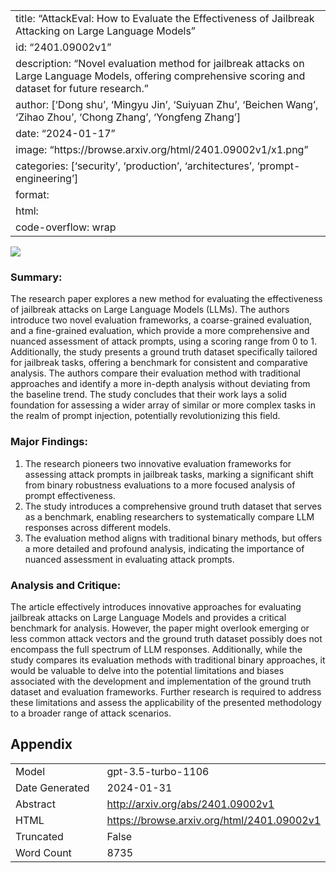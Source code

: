 
---
title: "AttackEval: How to Evaluate the Effectiveness of Jailbreak Attacking on Large Language Models"
id: "2401.09002v1"
description: "Novel evaluation method for jailbreak attacks on Large Language Models, offering comprehensive scoring and dataset for future research."
author: ['Dong shu', 'Mingyu Jin', 'Suiyuan Zhu', 'Beichen Wang', 'Zihao Zhou', 'Chong Zhang', 'Yongfeng Zhang']
date: "2024-01-17"
image: "https://browse.arxiv.org/html/2401.09002v1/x1.png"
categories: ['security', 'production', 'architectures', 'prompt-engineering']
format:
  html:
    code-overflow: wrap
---

![](https://browse.arxiv.org/html/2401.09002v1/x1.png)

### Summary:

The research paper explores a new method for evaluating the effectiveness of jailbreak attacks on Large Language Models (LLMs). The authors introduce two novel evaluation frameworks, a coarse-grained evaluation, and a fine-grained evaluation, which provide a more comprehensive and nuanced assessment of attack prompts, using a scoring range from 0 to 1. Additionally, the study presents a ground truth dataset specifically tailored for jailbreak tasks, offering a benchmark for consistent and comparative analysis. The authors compare their evaluation method with traditional approaches and identify a more in-depth analysis without deviating from the baseline trend. The study concludes that their work lays a solid foundation for assessing a wider array of similar or more complex tasks in the realm of prompt injection, potentially revolutionizing this field.

### Major Findings:
1. The research pioneers two innovative evaluation frameworks for assessing attack prompts in jailbreak tasks, marking a significant shift from binary robustness evaluations to a more focused analysis of prompt effectiveness.
2. The study introduces a comprehensive ground truth dataset that serves as a benchmark, enabling researchers to systematically compare LLM responses across different models.
3. The evaluation method aligns with traditional binary methods, but offers a more detailed and profound analysis, indicating the importance of nuanced assessment in evaluating attack prompts.

### Analysis and Critique:
The article effectively introduces innovative approaches for evaluating jailbreak attacks on Large Language Models and provides a critical benchmark for analysis. However, the paper might overlook emerging or less common attack vectors and the ground truth dataset possibly does not encompass the full spectrum of LLM responses. Additionally, while the study compares its evaluation methods with traditional binary approaches, it would be valuable to delve into the potential limitations and biases associated with the development and implementation of the ground truth dataset and evaluation frameworks. Further research is required to address these limitations and assess the applicability of the presented methodology to a broader range of attack scenarios.

## Appendix

|          |          |
|----------|----------|
| Model     | gpt-3.5-turbo-1106       |
| Date Generated     | 2024-01-31       |
| Abstract | [http://arxiv.org/abs/2401.09002v1](http://arxiv.org/abs/2401.09002v1)        |
| HTML     | [https://browse.arxiv.org/html/2401.09002v1](https://browse.arxiv.org/html/2401.09002v1)       |
| Truncated       | False       |
| Word Count       | 8735       |